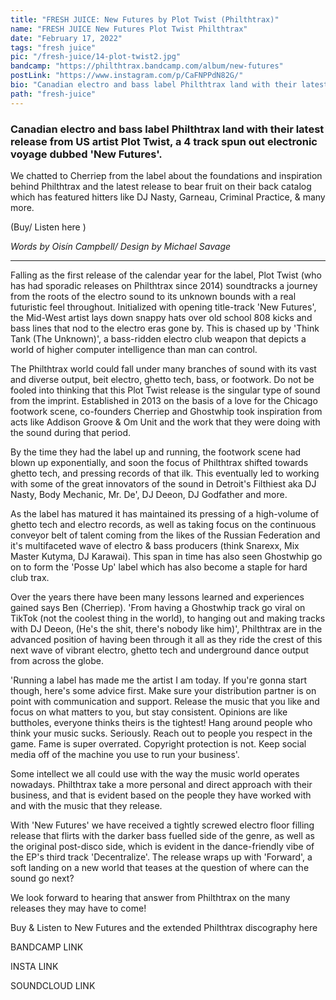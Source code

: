 ---
title: "FRESH JUICE: New Futures by Plot Twist (Philthtrax)"
name: "FRESH JUICE New Futures Plot Twist Philthtrax"
date: "February 17, 2022"
tags: "fresh juice"
pic: "/fresh-juice/14-plot-twist2.jpg"
bandcamp: "https://philthtrax.bandcamp.com/album/new-futures"
postLink: "https://www.instagram.com/p/CaFNPPdN82G/"
bio: "Canadian electro and bass label Philthtrax land with their latest release from US artist Plot Twist, a 4 track spun out electronic voyage dubbed ‘New Futures'"
path: "fresh-juice"
---

### Canadian electro and bass label Philthtrax land with their latest release from US artist Plot Twist, a 4 track spun out electronic voyage dubbed 'New Futures'.

We chatted to Cherriep from the label about the foundations and inspiration behind Philthtrax and the latest release to bear fruit on their back catalog which has featured hitters like DJ Nasty, Garneau, Criminal Practice, & many more.

(Buy/ Listen here <HoverLink url="philthtrax.bandcamp.com/album/new-futures" external inline />)

<Picture src="/fresh-juice/14-plot-twist.jpg" alt="plot twist album art" size={1200} />

<p className="smallText">
  <i>Words by Oisín Campbell/ Design by Michael Savage</i>
</p>

<hr />

Falling as the first release of the calendar year for the label, Plot Twist (who has had sporadic releases on Philthtrax since 2014) soundtracks a journey from the roots of the electro sound to its unknown bounds with a real futuristic feel throughout. Initialized with opening title-track 'New Futures', the Mid-West artist lays down snappy hats over old school 808 kicks and bass lines that nod to the electro eras gone by.
This is chased up by 'Think Tank (The Unknown)', a bass-ridden electro club weapon that depicts a world of higher computer intelligence than man can control.

The Philthtrax world could fall under many branches of sound with its vast and diverse output, beit electro, ghetto tech, bass, or footwork. Do not be fooled into thinking that this Plot Twist release is the singular type of sound from the imprint. Established in 2013 on the basis of a love for the Chicago footwork scene, co-founders Cherriep and Ghostwhip took inspiration from acts like Addison Groove & Om Unit and the work that they were doing with the sound during that period.

By the time they had the label up and running, the footwork scene had blown up exponentially, and soon the focus of Philthtrax shifted towards ghetto tech, and pressing records of that ilk. This eventually led to working with some of the great innovators of the sound in Detroit's Filthiest aka DJ Nasty, Body Mechanic, Mr. De', DJ Deeon, DJ Godfather and more.

<Picture src="/fresh-juice/14-philthtrax.jpg" alt="philthtrax cover art" size={1200} />

As the label has matured it has maintained its pressing of a high-volume of ghetto tech and electro records, as well as taking focus on the continuous conveyor belt of talent coming from the likes of the Russian Federation and it's multifaceted wave of electro & bass producers (think Snarexx, Mix Master Kutyma, DJ Karawai). This span in time has also seen Ghostwhip go on to form the 'Posse Up' label which has also become a staple for hard club trax.

Over the years there have been many lessons learned and experiences gained says Ben (Cherriep).
'From having a Ghostwhip track go viral on TikTok (not the coolest thing in the world), to hanging out and making tracks with DJ Deeon, (He's the shit, there's nobody like him)', Philthtrax are in the advanced position of having been through it all as they ride the crest of this next wave of vibrant electro, ghetto tech and underground dance output from across the globe.

'Running a label has made me the artist I am today. If you're gonna start though, here's some advice first. Make sure your distribution partner is on point with communication and support. Release the music that you like and focus on what matters to you, but stay consistent. Opinions are like buttholes, everyone thinks theirs is the tightest!
Hang around people who think your music sucks. Seriously.
Reach out to people you respect in the game.
Fame is super overrated. Copyright protection is not.
Keep social media off of the machine you use to run your business'.

Some intellect we all could use with the way the music world operates nowadays. Philthtrax take a more personal and direct approach with their business, and that is evident based on the people they have worked with and with the music that they release.

With 'New Futures' we have received a tightly screwed electro floor filling release that flirts with the darker bass fuelled side of the genre, as well as the original post-disco side, which is evident in the dance-friendly vibe of the EP's third track 'Decentralize'.
The release wraps up with 'Forward', a soft landing on a new world that teases at the question of where can the sound go next?

We look forward to hearing that answer from Philthtrax on the many releases they may have to come!

Buy & Listen to New Futures and the extended Philthtrax discography here <HoverLink url="philthtrax.bandcamp.com/music" external inline />

BANDCAMP LINK

<HoverLink url="bit.ly/3IzULAL" external inline />

INSTA LINK

<HoverLink url="bit.ly/353kp2d" external inline />

SOUNDCLOUD LINK

<HoverLink url="bit.ly/3JCLIzH" external inline />
